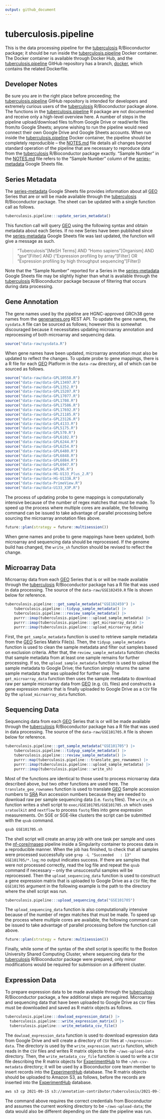 ```yaml
---
output: github_document
---
```


<!-- README.md is generated from README.Rmd. Please edit that file -->

# tuberculosis.pipeline

<!-- badges: start -->
<!-- badges: end -->

This is the data processing pipeline for the [tuberculosis](https://bioconductor.org/packages/tuberculosis/) R/Bioconductor package; it should be run inside the [tuberculosis.pipeline](https://hub.docker.com/r/schifferl/tuberculosis.pipeline) Docker container. The Docker container is available through Docker Hub, and the [tuberculosis.pipeline](https://github.com/schifferl/tuberculosis.pipeline) GitHub repository has a branch, [docker](https://github.com/schifferl/tuberculosis.pipeline/tree/docker), which contains the related Dockerfile.

## Developer Notes

Be sure you are in the right place before proceeding; the [tuberculosis.pipeline](https://github.com/schifferl/tuberculosis.pipeline) GitHub repository is intended for developers and extremely curious users of the [tuberculosis](https://bioconductor.org/packages/tuberculosis/) R/Bioconductor package alone. The functions in the [tuberculosis.pipeline](https://github.com/schifferl/tuberculosis.pipeline) R package are not documented and receive only a high-level overview here. A number of steps in the pipeline upload/download files to/from Google Drive or read/write files from/to Google Sheets; anyone wishing to run the pipeline would need connect their own Google Drive and Google Sheets accounts. When run inside the [tuberculosis.pipeline](https://hub.docker.com/r/schifferl/tuberculosis.pipeline) Docker container, the pipeline should be completely reproducible – the [NOTES.md](NOTES.md) file details all changes beyond standard operation of the pipeline that are necessary to reproduce data from the [tuberculosis](https://bioconductor.org/packages/tuberculosis/) R/Bioconductor package exactly. "Sample Number" in the [NOTES.md](NOTES.md) file refers to the "Sample Number" column of the  [series-metadata](https://docs.google.com/spreadsheets/d/1iYgng9ZmW95ZhTGLd5pIjTHrWg2wePe5_rDSxgdr9P0/edit?usp=sharing) Google Sheets file.

## Series Metadata

The [series-metadata](https://docs.google.com/spreadsheets/d/1iYgng9ZmW95ZhTGLd5pIjTHrWg2wePe5_rDSxgdr9P0/edit?usp=sharing) Google Sheets file provides information about all [GEO](https://www.ncbi.nlm.nih.gov/geo/) Series that are or will be made available through the [tuberculosis](https://bioconductor.org/packages/tuberculosis/) R/Bioconductor package. The sheet can be updated with a single function call as follows.

```r
tuberculosis.pipeline:::update_series_metadata()
```

This function call will query [GEO](https://www.ncbi.nlm.nih.gov/geo/) using the following syntax and obtain metadata about each Series. If no new Series have been published since the [series-metadata](https://docs.google.com/spreadsheets/d/1iYgng9ZmW95ZhTGLd5pIjTHrWg2wePe5_rDSxgdr9P0/edit?usp=sharing) Google Sheets file was last updated, the function will give a message as such.

> "Tuberculosis"[MeSH Terms] AND "Homo sapiens"[Organism] AND "gse"[Filter] AND ("Expression profiling by array"[Filter] OR "Expression profiling by high throughput sequencing"[Filter])

Note that the "Sample Number" reported for a Series in the [series-metadata](https://docs.google.com/spreadsheets/d/1iYgng9ZmW95ZhTGLd5pIjTHrWg2wePe5_rDSxgdr9P0/edit?usp=sharing) Google Sheets file may be slightly higher than what is available through the [tuberculosis](https://bioconductor.org/packages/tuberculosis/) R/Bioconductor package because of filtering that occurs during data processing.

## Gene Annotation

The gene names used by the pipeline are HGNC-approved GRCh38 gene names from the [genenames.org](https://www.genenames.org/) REST API. To update the gene names, the `sysdata.R` file can be sourced as follows; however this is somewhat discouraged because it necessitates updating microarray annotation and reprocessing of both microarray and sequencing data.

```r
source("data-raw/sysdata.R")
```

When gene names have been updated, microarray annotation must also be updated to reflect the changes. To update probe to gene mappings, there is a R file for each [GEO](https://www.ncbi.nlm.nih.gov/geo/) Platform in the `data-raw` directory, all of which can be sourced as follows.

```r
source("data-raw/data-GPL10558.R")
source("data-raw/data-GPL13497.R")
source("data-raw/data-GPL1352.R")
source("data-raw/data-GPL15207.R")
source("data-raw/data-GPL17077.R")
source("data-raw/data-GPL1708.R")
source("data-raw/data-GPL17586.R")
source("data-raw/data-GPL17692.R")
source("data-raw/data-GPL21185.R")
source("data-raw/data-GPL23126.R")
source("data-raw/data-GPL4133.R")
source("data-raw/data-GPL5175.R")
source("data-raw/data-GPL570.R")
source("data-raw/data-GPL6102.R")
source("data-raw/data-GPL6244.R")
source("data-raw/data-GPL6254.R")
source("data-raw/data-GPL6480.R")
source("data-raw/data-GPL6848.R")
source("data-raw/data-GPL6884.R")
source("data-raw/data-GPL6947.R")
source("data-raw/data-GPL96.R")
source("data-raw/data-HG-U133_Plus_2.R")
source("data-raw/data-HG-U133A.R")
source("data-raw/data-PrimeView.R")
source("data-raw/data-U133_X3P.R")
```

The process of updating probe to gene mappings is computationally intensive because of the number of regex matches that must be made. To speed up the process where multiple cores are available, the following command can be issued to take advantage of parallel processing before sourcing the microarray annotation files above.

```r
future::plan(strategy = future::multisession())
```

When gene names and probe to gene mappings have been updated, both microarray and sequencing data should be reprocessed. If the genome build has changed, the `write_sh` function should be revised to reflect the change.

## Microarray Data

Microarray data from each [GEO](https://www.ncbi.nlm.nih.gov/geo/) Series that is or will be made available through the [tuberculosis](https://bioconductor.org/packages/tuberculosis/) R/Bioconductor package has a R file that was used in data processing. The source of the `data-raw/GSE102459.R` file is shown below for reference.

```r
tuberculosis.pipeline:::get_sample_metadata("GSE102459") |>
    tuberculosis.pipeline:::tidyup_sample_metadata() |>
    tuberculosis.pipeline:::review_sample_metadata() |>
    purrr::imap(tuberculosis.pipeline:::upload_sample_metadata) |>
    purrr::imap(tuberculosis.pipeline:::get_microarray_data) |>
    purrr::imap(tuberculosis.pipeline:::upload_microarray_data)
```

First, the `get_sample_metadata` function is used to retrieve sample metadata from the [GEO](https://www.ncbi.nlm.nih.gov/geo/) Series Matrix File(s). Then, the `tidyup_sample_metadata` function is used to clean the sample metadata and filter out samples based on exclusion criteria. After that, the `review_sample_metadata` function checks that sample metadata from at least one sample remains for further processing. If so, the `upload_sample_metadata` function is used to upload the sample metadata to Google Drive; the function simply returns the same sample metadata that was uploaded for further use. The `get_microarray_data` function then uses the sample metadata to download raw per sample microarray data from [GEO](https://www.ncbi.nlm.nih.gov/geo/) (e.g. `CEL` files) and constructs a gene expression matrix that is finally uploaded to Google Drive as a `CSV` file by the `upload_microarray_data` function.

## Sequencing Data

Sequencing data from each [GEO](https://www.ncbi.nlm.nih.gov/geo/) Series that is or will be made available through the [tuberculosis](https://bioconductor.org/packages/tuberculosis/) R/Bioconductor package has a R file that was used in data processing. The source of the `data-raw/GSE101705.R` file is shown below for reference.

```r
tuberculosis.pipeline:::get_sample_metadata("GSE101705") |>
    tuberculosis.pipeline:::tidyup_sample_metadata() |>
    tuberculosis.pipeline:::review_sample_metadata() |>
    purrr::map(tuberculosis.pipeline:::translate_geo_rownames) |>
    purrr::imap(tuberculosis.pipeline:::upload_sample_metadata) |>
    purrr::imap(tuberculosis.pipeline:::write_sh)
```

Most of the functions are identical to those used to process microarray data described above, but two other functions are used here. The `translate_geo_rownames` function is used to translate [GEO](https://www.ncbi.nlm.nih.gov/geo/) Sample accession numbers to [SRA](https://www.ncbi.nlm.nih.gov/sra) Run accession numbers because they are needed to download raw per sample sequencing data (i.e. `fastq` files). The `write_sh` function writes a shell script to `exec/GSE101705/GSE101705.sh` which uses `sratoolkit` and `nextflow` to process `fastq` files into gene expression measurements. On SGE or SGE-like clusters the script can be submitted with the `qsub` command.

```sh
qsub GSE101705.sh
```

The shell script will create an array job with one task per sample and uses the [nf-core/rnaseq](https://nf-co.re/rnaseq/1.4.2) pipeline inside a Singularity container to process data in a reproducible manner. When the job has finished, to check that all samples were processed successfully use `grep -L "Succeeded   : 13" GSE101705/*.log`; no output indicates success. If there are samples that were not processed correctly, read the log file and repeat the `qsub` command if necessary – only the unsuccessful samples will be reprocessed. Then the `upload_sequencing_data` function is used to construct a gene expression matrix that is uploaded to Google Drive as a `CSV` file; the `GSE101705` argument in the following example is the path to the directory where the shell script was run.

```r
tuberculosis.pipeline:::upload_sequencing_data("GSE101705")
```

The `upload_sequencing_data` function is also computationally intensive because of the number of regex matches that must be made. To speed up the process where multiple cores are available, the following command can be issued to take advantage of parallel processing before the function call above.

```r
future::plan(strategy = future::multisession())
```

Finally, while some of the syntax of the shell script is specific to the Boston University Shared Computing Cluster, where sequencing data for the [tuberculosis](https://bioconductor.org/packages/tuberculosis/) R/Bioconductor package were prepared, only minor modifications would be required for submission on a different cluster.

## Expression Data

To prepare expression data to be made available through the [tuberculosis](https://bioconductor.org/packages/tuberculosis/) R/Bioconductor package, a few additional steps are required. Microarray and sequencing data that have been uploaded to Google Drive as `CSV` files must be downloaded and saved as R matrix objects as follows.

```r
tuberculosis.pipeline:::dowload_expression_data() |>
  tuberculosis.pipeline:::write_expression_matrix() |>
  tuberculosis.pipeline:::write_metadata_csv_file()
```

The `dowload_expression_data` function is used to download expression data from Google Drive and will create a directory of `CSV` files at `~/expression-data`. The directory is used by the `write_expression_matrix` function, which reads in the `CSV` files and writes R matrix objects to the `~/aws-upload-data` directory. Then, the `write_metadata_csv_file` function is used to write a `CSV` file describing the R matrix objects for [ExperimentHub](https://bioconductor.org/packages/ExperimentHub/) to the `~/eh-csv-metadata` directory; it will be used by a Bioconductor core team member to insert records into the [ExperimentHub](https://bioconductor.org/packages/ExperimentHub/) database. The R matrix objects should be uploaded to Amazon S3, as follows, before the records are inserted into the [ExperimentHub](https://bioconductor.org/packages/ExperimentHub/) database.

```sh
aws s3 cp 2021-09-15 s3://annotation-contributor/tuberculosis/2021-09-15 --acl public-read --recursive
```

The command above requires the correct credentials from Bioconductor and assumes the current working directory to be `~/aws-upload-data`; the data would also be different depending on the date the pipeline was run.
